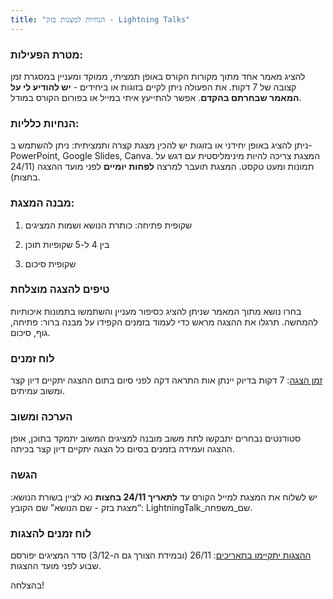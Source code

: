 ```yaml
---
title: "הנחיות למצגות בזק - Lightning Talks"
---
```


### מטרת הפעילות:

להציג מאמר אחד מתוך מקורות הקורס באופן תמציתי, ממוקד ומעניין במסגרת זמן קצובה של 7 דקות. את הפעולה ניתן לקיים בזוגות או ביחידים - **יש להודיע לי על המאמר שבחרתם בהקדם**. אפשר להתייעץ איתי במייל או בפורום הקורס במודל.

### הנחיות כלליות:

ניתן להציג באופן יחידני או בזוגות יש להכין מצגת קצרה ותמציתית: ניתן להשתמש ב-PowerPoint, Google Slides, Canva. המצגת צריכה להיות מינימליסטית עם דגש על תמונות ומעט טקסט. המצגת תועבר למרצה **לפחות יומיים** לפני מועד ההצגה (24/11 בחצות).

### מבנה המצגת:

1.  שקופית פתיחה: כותרת הנושא ושמות המציגים

2.  בין 4 ל-5 שקופיות תוכן

3.  שקופית סיכום

### טיפים להצגה מוצלחת

בחרו נושא מתוך המאמר שניתן להציג כסיפור מעניין והשתמשו בתמונות איכותיות להמחשה. תרגלו את ההצגה מראש כדי לעמוד בזמנים הקפידו על מבנה ברור: פתיחה, גוף, סיכום.

### לוח זמנים

[זמן הצגה]{.underline}: 7 דקות בדיוק יינתן אות התראה דקה לפני סיום בתום ההצגה יתקיים דיון קצר ומשוב עמיתים.

### הערכה ומשוב

סטודנטים נבחרים יתבקשו לתת משוב מובנה למציגים המשוב יתמקד בתוכן, אופן ההצגה ועמידה בזמנים בסיום כל הצגה יתקיים דיון קצר בכיתה.

### הגשה

יש לשלוח את המצגת למייל הקורס עד **לתאריך 24/11 בחצות** נא לציין בשורת הנושא: "מצגת בזק - שם הנושא" שם הקובץ: LightningTalk_שם_משפחה.

### לוח זמנים להצגות

[ההצגות יתקיימו בתאריכים]{.underline}: 26/11 (ובמידת הצורך גם ה-3/12) סדר המציגים יפורסם שבוע לפני מועד ההצגות.

בהצלחה!

